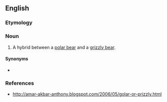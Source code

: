 ==English==

===Etymology===
{{blend|en|polar|grizzly}}

===Noun===
{{en-noun}}
{{wikipedia}}
# A hybrid between a [[polar bear]] and a [[grizzly bear]].

====Synonyms====
* {{l|en|grolar}}

===References===
* http://amar-akbar-anthony.blogspot.com/2006/05/golar-or-prizzly.html